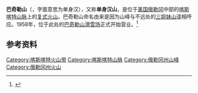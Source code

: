 {{Infobox mountain
| 名稱 = 巴奇勒山
| other_name = 单身汉山
| 海拔 = {{convert|2764|m|ft|0}}
| elevation_ref = <ref name="ngs">{{cite ngs |id=PB0762 |designation=Bachelor Butte |accessdate=2008-03-31}}</ref>
| pushpin_map = USA
| pushpin_map_caption = 瑞尼爾山的位置
| lat_d  = 43.979415733
| long_d = -121.688507775
| 位置 = {{美国}}[[俄勒冈州|俄勒冈州]]
| 山脈 = [[喀斯喀特山脉|喀斯喀特山脉]]
| 座標 = {{coord|43.979415733|N|121.688507775|W|type:mountain_region:US-OR_scale:100000_source:ngs|format=dms|display=inline,title}}
| 類別 = [[复式火山|复式火山]]
| 年齡 = 小于15,000年
| 最近喷发 = 大约在10,000年至8,000年前
| 攀登路線 = 缆车
}}

'''巴奇勒山'''（{{lang-en|Mount Bachelor}}，字面意思为单身汉），又称'''单身汉山'''，是位于[[美国|美国]][[俄勒冈|俄勒冈]]中部的[[喀斯喀特山脉|喀斯喀特山脉]]上的[[复式火山|复式火山]]。巴奇勒山命名由来是因为山峰与不远处的[[三姐妹山|三姐妹山]]遥相呼应。1958年，位于此处的[[巴奇勒山滑雪场|巴奇勒山滑雪场]]正式开始营业。<ref>{{cite web |title=Mount Bachelor Ski Resort |url=https://volcanoes.usgs.gov/volcanoes/mount_bachelor/mount_bachelor_geo_hist_143.html |website=USGS |accessdate=2020-07-28 |archive-date=2020-07-29 |archive-url=https://web.archive.org/web/20200729011906/https://volcanoes.usgs.gov/volcanoes/mount_bachelor/mount_bachelor_geo_hist_143.html |dead-url=no }}</ref>

==参考资料==
{{Reflist}}

[[Category:喀斯喀特火山带|Category:喀斯喀特火山带]]
[[Category:喀斯喀特山脉|Category:喀斯喀特山脉]]
[[Category:俄勒冈州山峰|Category:俄勒冈州山峰]]
[[Category:俄勒冈州火山|Category:俄勒冈州火山]]
{{US-stub}}